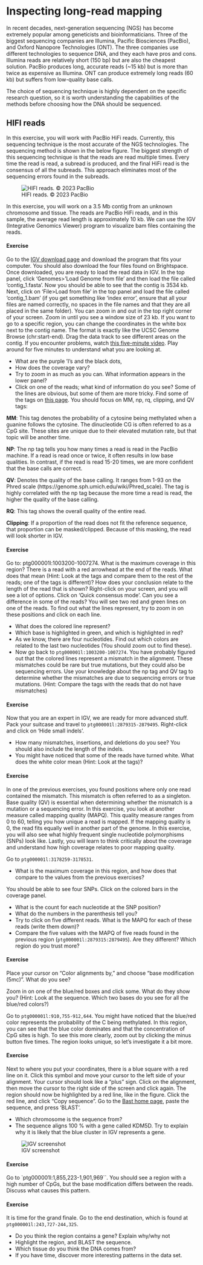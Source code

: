 # Inspecting long-read mapping

In recent decades, next-generation sequencing (NGS) has become extremely popular among geneticists and bioinformaticians. Three of the biggest sequencing companies are Illumina, Pacific Biosciences (PacBio), and Oxford Nanopore Technologies (ONT). The three companies use different technologies to sequence DNA, and they each have pros and cons. Illumina reads are relatively short (150 bp) but are also the cheapest solution. PacBio produces long, accurate reads (~15 kb) but is more than twice as expensive as Illumina. ONT can produce extremely long reads (60 kb) but suffers from low-quality base calls. 

The choice of sequencing technique is highly dependent on the specific research question, so it is worth understanding the capabilities of the methods before choosing how the DNA should be sequenced. 

## HIFI reads

In this exercise, you will work with PacBio HiFi reads. Currently, this sequencing technique is the most accurate of the NGS technologies.  The sequencing method is shown in the below figure. The biggest strength of this sequencing technique is that the reads are read multiple times. Every time the read is read, a subread is produced, and the final HiFi read is the consensus of all the subreads. This approach eliminates most of the sequencing errors found in the subreads.  

![HIFI reads. © 2023 PacBio](./images/HIFI_reads.png)

In this exercise, you will work on a 3.5 Mb contig from an unknown chromosome and tissue. The reads are PacBio HiFi reads, and in this sample, the average read length is approximately 10 kb. We can use the IGV (Integrative Genomics Viewer) program to visualize bam files containing the reads. 

#### Exercise 

Go to the [IGV download page](https://igv.org/doc/desktop/#DownloadPage) and download the program that fits your computer. You should also download the four files found on Brightspace. Once downloaded, you are ready to load the read data in IGV. In the top panel, click ‘Genomes>’Load Genome from file’ and then load the file called ‘contig_1.fasta’. Now you should be able to see that the contig is 3534 kb. Next, click on ‘File>Load from file’ in the top panel and load the file called ‘contig_1.bam’ (if you get something like ‘index error’, ensure that all your files are named correctly, no spaces in the file names and that they are all placed in the same folder). You can zoom in and out in the top right corner of your screen. Zoom in until you see a window size of 23 kb. If you want to go to a specific region, you can change the coordinates in the white box next to the contig name. The format is exactly like the UCSC Genome Browse (chr:start-end). Drag the data track to see different areas on the contig. If you encounter problems, watch [this five-minute video](https://www.youtube.com/watch?v=YpNg0hNUuo8). Play around for five minutes to understand what you are looking at.

- What are the purple 'I's and the black dots, 
- How does the coverage vary?
- Try to zoom in as much as you can. What information appears in the lower panel?
- Click on one of the reads; what kind of information do you see? Some of the lines are obvious, but some of them are more tricky. Find some of the tags on [this page](https://pacbiofileformats.readthedocs.io/en/11.0/BAM.html). You should focus on MM, np, rq, clipping, and QV tags:

**MM**: This tag denotes the probability of a cytosine being methylated when a guanine follows the cytosine. The dinucleotide CG is often referred to as a CpG site. These sites are unique due to their elevated mutation rate, but that topic will be another time.

**NP**: The np tag tells you how many times a read is read in the PacBio machine. If a read is read once or twice, it often results in low base qualities. In contrast, if the read is read 15-20 times, we are more confident that the base calls are correct.

**QV**: Denotes the quality of the base calling. It ranges from 1-93 on the Phred scale (https://genome.sph.umich.edu/wiki/Phred_scale). The tag is highly correlated with the np tag because the more time a read is read, the higher the quality of the base calling. 

**RQ**: This tag shows the overall quality of the entire read. 

**Clipping**: If a proportion of the read does not fit the reference sequence, that proportion can be masked/clipped. Because of this masking, the read will look shorter in IGV.

#### Exercise 

Go to: ptg000001l:1003200-1007274. What is the maximum coverage in this region?
There is a read with a red arrowhead at the end of the reads. What does that mean (Hint: Look at the tags and compare them to the rest of the reads; one of the tags is different)? How does your conclusion relate to the length of the read that is shown?
Right-click on your screen, and you will see a lot of options. Click on ‘Quick consensus mode’. Can you see a difference in some of the reads?
You will see two red and green lines on one of the reads. To find out what the lines represent, try to zoom in on these positions and click on each line. 

- What does the colored line represent? 
- Which base is highlighted in green, and which is highlighted in red? 
- As we know, there are four nucleotides. Find out which colors are related to the last two nucleotides (You should zoom out to find these).
- Now go back to `ptg000001l:1003200-1007274`. You have probably figured out that the colored lines represent a mismatch in the alignment. These mismatches could be rare but true mutations, but they could also be sequencing errors. Use your knowledge about the np tag and QV tag to determine whether the mismatches are due to sequencing errors or true mutations. (Hint: Compare the tags with the reads that do not have mismatches)

#### Exercise

Now that you are an expert in IGV, we are ready for more advanced stuff. Pack your suitcase and travel to `ptg000001l:2879315-2879495`. Right-click and click on ‘Hide small indels’. 

- How many mismatches, insertions, and deletions do you see? You should also include the length of the indels. 
- You might have noticed that some of the reads have turned white. What does the white color mean (Hint: Look at the tags)?


#### Exercise

In one of the previous exercises, you found positions where only one read contained the mismatch. This mismatch is often referred to as a singleton. Base quality (QV) is essential when determining whether the mismatch is a mutation or a sequencing error. In this exercise, you look at another measure called mapping quality (MAPQ). This quality measure ranges from 0 to 60, telling you how unique a read is mapped. If the mapping quality is 0, the read fits equally well in another part of the genome.  In this exercise, you will also see what highly frequent single nucleotide polymorphisms (SNPs) look like. Lastly, you will learn to think critically about the coverage and understand how high coverage relates to poor mapping quality.     

Go to `ptg000001l:3178259-3178531`.

- What is the maximum coverage in this region, and how does that compare to the values from the previous exercises? 

You should be able to see four SNPs. Click on the colored bars in the coverage panel. 

- What is the count for each nucleotide at the SNP position? 
- What do the numbers in the parenthesis tell you?
- Try to click on five different reads. What is the MAPQ for each of these reads (write them down)? 
- Compare the five values with the MAPQ of five reads found in the previous region (`ptg000001l:2879315:2879495`). Are they different? Which region do you trust more?

#### Exercise

Place your cursor on "Color alignments by," and choose "base modification (5mc)". What do you see?

Zoom in on one of the blue/red boxes and click some. What do they show you? 
(Hint: Look at the sequence. Which two bases do you see for all the blue/red colors?)

Go to `ptg000001l:910,755-912,644`. You might have noticed that the blue/red color represents the probability of the C being methylated. In this region, you can see that the blue color dominates and that the concentration of CpG sites is high. To see this more clearly, zoom out by clicking the minus button five times. The region looks unique, so let’s investigate it a bit more. 

#### Exercise

Next to where you put your coordinates, there is a blue square with a red line on it. Click this symbol and move your cursor to the left side of your alignment. Your cursor should look like a "plus" sign. Click on the alignment, then move the cursor to the right side of the screen and click again. The region should now be highlighted by a red line, like in the figure. Click the red line, and click "Copy sequence". 
Go to the [Bast home page](https://blast.ncbi.nlm.nih.gov/Blast.cgi?PROGRAM=blastn&PAGE_TYPE=BlastSearch&LINK_LOC=blasthome), paste the sequence, and press ‘BLAST’. 

- Which chromosome is the sequence from? 
- The sequence aligns 100 % with a gene called KDM5D. Try to explain why it is likely that the blue cluster in IGV represents a gene.

![IGV screenshot](./images/IGV.png)

#### Exercise

Go to `ptg000001l:1,855,223-1,901,969``. You should see a region with a high number of CpGs, but the base modification differs between the reads. Discuss what causes this pattern. 

#### Exercise

It is time for the grand finale. Go to the end destination, which is found at `ptg000001l:243,727-244,325`.

- Do you think the region contains a gene? Explain why/why not
- Highlight the region, and BLAST the sequence.
- Which tissue do you think the DNA comes from?
- If you have time, discover more interesting patterns in the data set.
